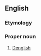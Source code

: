 ==English==

===Etymology===
{{blend|German|English|lang=en}}

===Proper noun===
{{en-proper noun}}

# [[Denglish]]